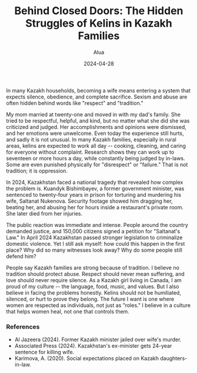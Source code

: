 ﻿---
title: "Behind Closed Doors: The Hidden Struggles of Kelins in Kazakh Families"
excerpt: "In Kazakh culture, family is everything. But sometimes, behind traditions and high expectations, there is pain that no one wants to discuss -- especially when it comes to kelins (daughters-in-law)."
author: "Alua"
date: 2024-04-28
readTime: "5 min read"
image: "/images/kelin.jpg"
---
In many Kazakh households, becoming a wife means entering a system that expects silence, obedience, and complete sacrifice. Sexism and abuse are often hidden behind words like "respect" and "tradition."

My mom married at twenty-one and moved in with my dad's family. She tried to be respectful, helpful, and kind, but no matter what she did she was criticized and judged. Her accomplishments and opinions were dismissed, and her emotions were unwelcome. Even today the experience still hurts, and sadly it is not unusual. In many Kazakh families, especially in rural areas, kelins are expected to work all day -- cooking, cleaning, and caring for everyone without complaint. Research shows they can work up to seventeen or more hours a day, while constantly being judged by in-laws. Some are even punished physically for "disrespect" or "failure." That is not tradition; it is oppression.

In 2024, Kazakhstan faced a national tragedy that revealed how complex the problem is. Kuandyk Bishimbayev, a former government minister, was sentenced to twenty-four years in prison for torturing and murdering his wife, Saltanat Nukenova. Security footage showed him dragging her, beating her, and abusing her for hours inside a restaurant's private room. She later died from her injuries.

The public reaction was immediate and intense. People around the country demanded justice, and 150,000 citizens signed a petition for "Saltanat's Law." In April 2024 Kazakhstan passed stronger legislation to criminalize domestic violence. Yet I still ask myself: how could this happen in the first place? Why did so many witnesses look away? Why do some people still defend him?

People say Kazakh families are strong because of tradition. I believe no tradition should protect abuse. Respect should never mean suffering, and love should never require silence. As a Kazakh girl living in Canada, I am proud of my culture -- the language, food, music, and values. But I also believe in facing the problems honestly. Kelins should not be humiliated, silenced, or hurt to prove they belong. The future I want is one where women are respected as individuals, not just as "roles." I believe in a culture that helps women heal, not one that controls them.

### References

- Al Jazeera (2024). Former Kazakh minister jailed over wife's murder.
- Associated Press (2024). Kazakhstan's ex-minister gets 24-year sentence for killing wife.
- Karimova, A. (2020). Social expectations placed on Kazakh daughters-in-law.
